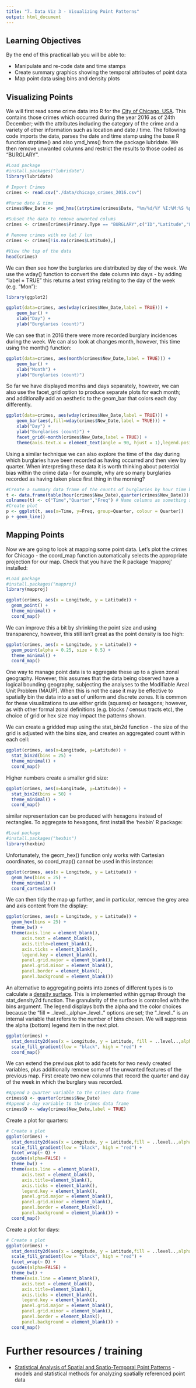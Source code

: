```yaml
---
title: "7. Data Viz 3 - Visualizing Point Patterns"
output: html_document
---
```



## Learning Objectives

By the end of this practical lab you will be able to:

* Manipulate and re-code date and time stamps
* Create summary graphics showing the temporal attributes of point data
* Map point data using bins and density plots

## Visualizing Points
We will first read some crime data into R for the [City of Chicago, USA](https://data.cityofchicago.org/view/5cd6-ry5g). This contains those crimes which occurred during the year 2016 as of 24th December; with the attributes including the category of the crime and a variety of other information such as location and date / time. The following code imports the data, parses the date and time stamp using the base R function strptime() and also ymd_hms() from the package lubridate. We then remove unwanted columns and restrict the results to those coded as "BURGLARY".

```r
#Load package
#install.packages("lubridate")
library(lubridate)
```

```r
# Import Crimes
crimes <- read.csv("./data/chicago_crimes_2016.csv")

#Parse date & time
crimes$New_Date <- ymd_hms((strptime(crimes$Date, "%m/%d/%Y %I:%M:%S %p",tz="UTC")))

#Subset the data to remove unwanted colums
crimes <- crimes[crimes$Primary.Type == "BURGLARY",c("ID","Latitude","Longitude","New_Date")]

# Remove crimes with no lat / lon
crimes <- crimes[!is.na(crimes$Latitude),]

#View the top of the data
head(crimes)
```

We can then see how the burglaries are distributed by day of the week. We use the wday() function to convert the date column into days - by adding "label = TRUE" this returns a text string relating to the day of the week (e.g. "Mon"):

```r
library(ggplot2)
```

```r
ggplot(data=crimes, aes(wday(crimes$New_Date,label = TRUE))) +
    geom_bar() +
    xlab("Day") + 
    ylab("Burglaries (count)")
```

We can see that in 2016 there were more recorded burglary incidences during the week. We can also look at changes month, however, this time using the month() function:

```r
ggplot(data=crimes, aes(month(crimes$New_Date,label = TRUE))) +
    geom_bar() +
    xlab("Month") + 
    ylab("Burglaries (count)")
```

So far we have displayed months and days separately, however, we can also use the facet_grid option to produce separate plots for each month; and additionally add an aesthetic to the geom_bar that colors each day differently.

```r
ggplot(data=crimes, aes(wday(crimes$New_Date,label = TRUE))) +
    geom_bar(aes(,fill=wday(crimes$New_Date,label = TRUE))) +
    xlab("Day") + 
    ylab("Burglaries (count)") +
    facet_grid(~month(crimes$New_Date,label = TRUE)) +
    theme(axis.text.x = element_text(angle = 90, hjust = 1),legend.position="none")
```


Using a similar technique we can also explore the time of the day during which burglaries have been recorded as having occurred and then view by quarter. When interpreting these data it is worth thinking about potential bias within the crime data - for example, why are so many burglaries recorded as having taken place first thing in the morning?

```r
#Create a summary data frame of the counts of burglaries by hour time band and quarter of the year
t <- data.frame(table(hour(crimes$New_Date),quarter(crimes$New_Date)))
colnames(t) <- c("Time","Quarter","Freq") # Name columns as something sensible
#Create plot
p <- ggplot(t, aes(x=Time, y=Freq, group=Quarter, colour = Quarter))
p + geom_line()
```

## Mapping Points

Now we are going to look at mapping some point data. Let's plot the crimes for Chicago - the coord_map function automatically selects the appropriate projection for our map. Check that you have the R package 'mapproj' installed:

```r
#Load package
#install.packages("mapproj)
library(mapproj)
```

```r
ggplot(crimes, aes(x = Longitude, y = Latitude)) +
  geom_point() +
  theme_minimal() +
  coord_map()
```



We can improve this a bit by shrinking the point size and using transparency, however, this still isn't great as the point density is too high:

```r
ggplot(crimes, aes(x = Longitude, y = Latitude)) +
  geom_point(alpha = 0.25, size = 0.5) +
  theme_minimal() +
  coord_map()
```



One way to manage point data is to aggregate these up to a given zonal geography. However, this assumes that the data being observed have a logical bounding geography, subjecting the analyses to the Modifiable Areal Unit Problem (MAUP). When this is not the case it may be effective to spatially bin the data into a set of uniform and discrete zones. It is common for these visualizations to use either grids (squares) or hexagons; however, as with other formal zonal definitions (e.g. blocks / census tracts etc), the choice of grid or hex size may impact the patterns shown.

We can create a gridded map using the stat_bin2d function - the size of the grid is adjusted with the bins size, and creates an aggregated count within each cell:

```r
ggplot(crimes, aes(x=Longitude, y=Latitude)) +
  stat_bin2d(bins = 25) +
  theme_minimal() +
  coord_map()
```




Higher numbers create a smaller grid size:

```r
ggplot(crimes, aes(x=Longitude, y=Latitude)) +
  stat_bin2d(bins = 50) +
  theme_minimal() +
  coord_map()
```





 similar representation can be produced with hexagons instead of rectangles. To aggregate to hexagons, first install the 'hexbin' R package:

```r
#Load package
#install.packages("hexbin")
library(hexbin)
```





Unfortunately, the geom_hex() function only works with Cartesian coordinates, so coord_map() cannot be used in this instance:

```r
ggplot(crimes, aes(x = Longitude, y = Latitude)) +
  geom_hex(bins = 25) +
  theme_minimal() +
  coord_cartesian()
```





We can then tidy the map up further, and in particular, remove the grey area and axis content from the display:

```r
ggplot(crimes, aes(x = Longitude, y = Latitude)) +
  geom_hex(bins = 25) +
  theme_bw() +
  theme(axis.line = element_blank(),
      axis.text = element_blank(),
      axis.title=element_blank(),
      axis.ticks = element_blank(),
      legend.key = element_blank(),
      panel.grid.major = element_blank(),
      panel.grid.minor = element_blank(),
      panel.border = element_blank(),
      panel.background = element_blank())
```





An alternative to aggregating points into zones of different types is to calculate a [density surface](http://www.spatialanalysisonline.com/HTML/index.html?density__kernels_and_occupancy.htm). This is implemented within ggmap through the stat_density2d function. The granularity of the surface is controlled with the bins argument. The legend displays both the alpha and the color choices because the "fill = ..level..,alpha=..level.." options are set; the "..level.." is an internal variable that refers to the number of bins chosen. We will suppress the alpha (bottom) legend item in the next plot.


```r
ggplot(crimes) +
  stat_density2d(aes(x = Longitude, y = Latitude, fill = ..level..,alpha=..level..), bins = 10, geom = "polygon", data = crimes) +
  scale_fill_gradient(low = "black", high = "red") +
  coord_map()
```





We can extend the previous plot to add facets for two newly created variables, plus additionally remove some of the unwanted features of the previous map. First create two new columns that record the quarter and day of the week in which the burglary was recorded.

```r
#Append a quarter variable to the crimes data frame
crimes$Q <- quarter(crimes$New_Date)
#Append a day variable to the crimes data frame
crimes$D <- wday(crimes$New_Date,label = TRUE)
```




Create a plot for quarters:

```r
# Create a plot
ggplot(crimes) +
  stat_density2d(aes(x = Longitude, y = Latitude,fill = ..level..,alpha=..level..), bins = 10, geom = "polygon", data = crimes) +
  scale_fill_gradient(low = "black", high = "red") +
  facet_wrap(~ Q) +
  guides(alpha=FALSE) +
  theme_bw() + 
  theme(axis.line = element_blank(),
      axis.text = element_blank(),
      axis.title=element_blank(),
      axis.ticks = element_blank(),
      legend.key = element_blank(),
      panel.grid.major = element_blank(),
      panel.grid.minor = element_blank(),
      panel.border = element_blank(),
      panel.background = element_blank()) +
  coord_map()
```





Create a plot for days:

```r
# Create a plot
ggplot(crimes) +
  stat_density2d(aes(x = Longitude, y = Latitude,fill = ..level..,alpha=..level..), bins = 10, geom = "polygon", data = crimes) +
  scale_fill_gradient(low = "black", high = "red") +
  facet_wrap(~ D) +
  guides(alpha=FALSE) +
  theme_bw() +
  theme(axis.line = element_blank(),
      axis.text = element_blank(),
      axis.title=element_blank(),
      axis.ticks = element_blank(),
      legend.key = element_blank(),
      panel.grid.major = element_blank(),
      panel.grid.minor = element_blank(),
      panel.border = element_blank(),
      panel.background = element_blank()) +
  coord_map()
```



# Further resources / training

* [Statistical Analysis of Spatial and Spatio-Temporal Point Patterns](https://www.crcpress.com/Statistical-Analysis-of-Spatial-and-Spatio-Temporal-Point-Patterns-Third/Diggle/p/book/9781466560239) - models and statistical methods for analyzing spatially referenced point data